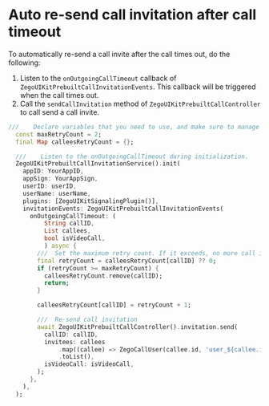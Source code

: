 # Auto re-send call invitation after call timeout

To automatically re&#45;send a call invite after the call times out, do the following:

1. Listen to the <code>onOutgoingCallTimeout</code> callback of <code>ZegoUIKitPrebuiltCallInvitationEvents</code>. This callback will be triggered when the call times out.
2. Call the <code>sendCallInvitation</code> method of <code>ZegoUIKitPrebuiltCallController</code> to call send a call invite.

```dart
///    Declare variables that you need to use, and make sure to manage their lifecycles
  const maxRetryCount = 2;
  final Map calleesRetryCount = {};

  ///    Listen to the onOutgoingCallTimeout during initialization.
  ZegoUIKitPrebuiltCallInvitationService().init(
    appID: YourAppID,
    appSign: YourAppSign,
    userID: userID,
    userName: userName,
    plugins: [ZegoUIKitSignalingPlugin()],
    invitationEvents: ZegoUIKitPrebuiltCallInvitationEvents(
      onOutgoingCallTimeout: (
          String callID,
          List callees,
          bool isVideoCall,
          ) async {
        ///  Set the maximum retry count. If it exceeds, no more call invitations will be sent.
        final retryCount = calleesRetryCount[callID] ?? 0;
        if (retryCount >= maxRetryCount) {
          calleesRetryCount.remove(callID);
          return;
        }

        calleesRetryCount[callID] = retryCount + 1;

        ///  Re-send call invitation
        await ZegoUIKitPrebuiltCallController().invitation.send(
          callID: callID,
          invitees: callees
              .map((callee) => ZegoCallUser(callee.id, 'user_${callee.id}'))
              .toList(),
          isVideoCall: isVideoCall,
        );
      },
    ),
  );
```